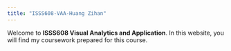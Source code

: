```yaml
---
title: "ISSS608-VAA-Huang Zihan"
---
```


Welcome to **ISSS608 Visual Analytics and Application**. In this website, you will find my coursework prepared for this course.
